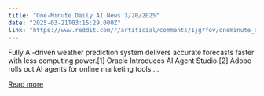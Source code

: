 ```yaml
---
title: "One-Minute Daily AI News 3/20/2025"
date: "2025-03-21T03:15:29.000Z"
link: "https://www.reddit.com/r/artificial/comments/1jg7fov/oneminute_daily_ai_news_3202025/"
---
```


Fully AI-driven weather prediction system delivers accurate forecasts faster with less computing power.[1]
 Oracle Introduces AI Agent Studio.[2]
 Adobe rolls out AI agents for online marketing tools....

[Read more](https://www.reddit.com/r/artificial/comments/1jg7fov/oneminute_daily_ai_news_3202025/)
